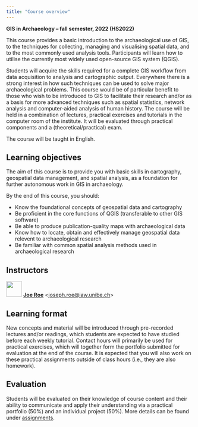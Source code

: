 ```yaml
---
title: "Course overview"
---
```


**GIS in Archaeology – fall semester, 2022 (HS2022)**

This course provides a basic introduction to the archaeological use of GIS, to the techniques for collecting, managing and visualising spatial data, and to the most commonly used analysis tools. Participants will learn how to utilise the currently most widely used open-source GIS system (QGIS).

Students will acquire the skills required for a complete GIS workflow from data acquisition to analysis and cartographic output. Everywhere there is a strong interest in how such techniques can be used to solve major archaeological problems. This course would be of particular benefit to those who wish to be introduced to GIS to facilitate their research and/or as a basis for more advanced techniques such as spatial statistics, network analysis and computer-aided analysis of human history. The course will be held in a combination of lectures, practical exercises and tutorials in the computer room of the institute. It will be evaluated through practical components and a (theoretical/practical) exam.

The course will be taught in English.

## Learning objectives

The aim of this course is to provide you with basic skills in cartography, geospatial data management, and spatial analysis, as a foundation for further autonomous work in GIS in archaeology.

By the end of this course, you should:

* Know the foundational concepts of geospatial data and cartography
* Be proficient in the core functions of QGIS (transferable to other GIS software)
* Be able to produce publication-quality maps with archaeological data
* Know how to locate, obtain and effectively manage geospatial data relevent to archaeological research
* Be familiar with common spatial analysis methods used in archaeological research

## Instructors

![](images/joe_roe.png){width=3em}
**[Joe Roe](https://www.iaw.unibe.ch/about_us/arp__pa_personen/ma_roe_joe/index_eng.html)** <<joseph.roe@iaw.unibe.ch>>

## Learning format

New concepts and material will be introduced through pre-recorded lectures and/or readings, which students are expected to have studied before each weekly tutorial.
Contact hours will primarily be used for practical exercises, which will together form the portfolio submitted for evaluation at the end of the course.
It is expected that you will also work on these practical assignments outside of class hours (i.e., they are also homework).

## Evaluation

Students will be evaluated on their knowledge of course content and their ability to communicate and apply their understanding via a practical portfolio (50%) and an individual project (50%).
More details can be found under [assignments](assignments.qmd).
